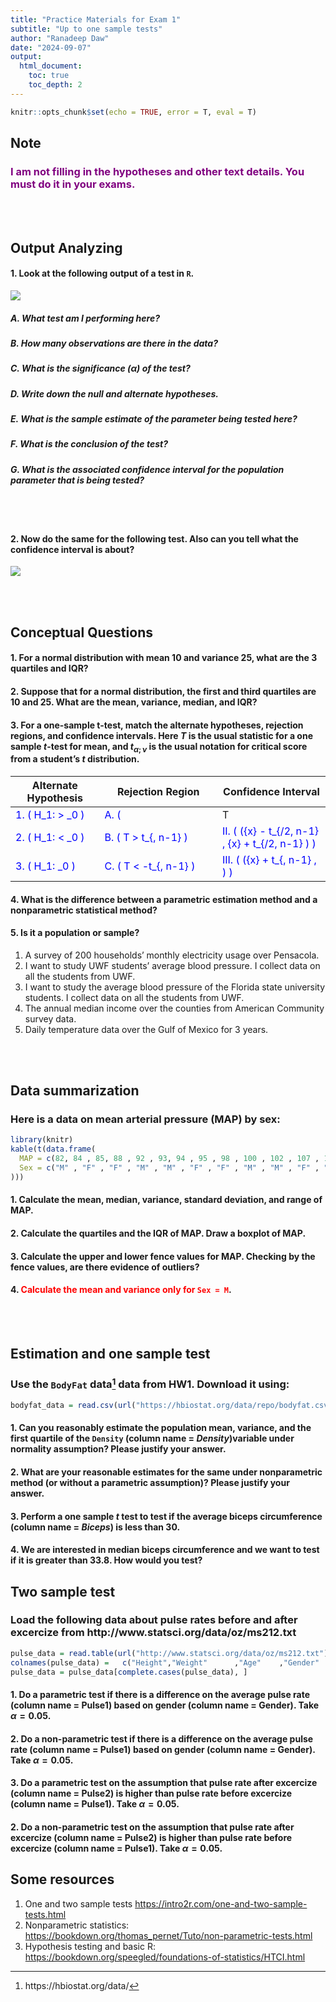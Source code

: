 ```yaml
---
title: "Practice Materials for Exam 1"
subtitle: "Up to one sample tests"
author: "Ranadeep Daw"
date: "2024-09-07"
output: 
  html_document:
    toc: true
    toc_depth: 2
---
```


```r
knitr::opts_chunk$set(echo = TRUE, error = T, eval = T)
```

## Note

### **<span style = "color:purple"> I am not filling in the hypotheses and other text details. You must do it in your exams.</span>**

<br><br>




## Output Analyzing

#### 1. Look at the following output of a test in $\texttt{R}$.

![](https://raw.githubusercontent.com/dawranadeep/24FA_git/main/Practice_qns/img/samp1_t.png)

##### A. What test am I performing here?

##### B. How many observations are there in the data?

##### C. What is the significance ($\alpha$) of the test?

##### D. Write down the null and alternate hypotheses.

##### E. What is the sample estimate of the parameter being tested here?

##### F. What is the conclusion of the test?

##### G. What is the associated confidence interval for the population parameter that is being tested?




<br><br>

#### 2.  Now do the same for the following test. Also can you tell what the confidence interval is about?

![](https://raw.githubusercontent.com/dawranadeep/24FA_git/main/Practice_qns/img/binom_2.png)

<br><br>

## Conceptual Questions

#### 1. For a normal distribution with mean $10$ and variance $25$, what are the 3 quartiles and IQR?



#### 2. Suppose that for a normal distribution, the first and third quartiles are $10$ and $25$. What are the mean, variance, median, and IQR?


#### 3. For a one-sample t-test, match the alternate hypotheses, rejection regions, and confidence intervals. Here $T$ is the usual statistic for a one sample $t$-test for mean, and $t_{\alpha; \nu}$ is the usual notation  for critical score from a student's $t$ distribution.


| Alternate Hypothesis                  | Rejection Region                                    | Confidence Interval                           |
|------------------------------------------|-------------------------------------------------------|--------------------------------------------------|
| <span style="color:blue"> 1. \( H_1: \mu > \mu_0 \)                | <span style="color:blue">A. \( |T| > t_{\alpha/2, n-1} \)                       | <span style="color:blue"> I. \( \left(-\infty, \bar{x} - t_{\alpha, n-1} \cdot \frac{s}{\sqrt{n}} \right) \) |
| <span style="color:blue"> 2. \( H_1: \mu < \mu_0 \)                | <span style="color:blue"> B. \( T > t_{\alpha, n-1} \)                           | <span style="color:blue"> II. \( \left(\bar{x} - t_{\alpha/2, n-1} \cdot \frac{s}{\sqrt{n}}, \bar{x} + t_{\alpha/2, n-1} \cdot \frac{s}{\sqrt{n}} \right) \) |
| <span style="color:blue">3. \( H_1: \mu \neq \mu_0 \)             | <span style="color:blue"> C. \( T < -t_{\alpha, n-1} \)                          | <span style="color:blue">III. \( \left(\bar{x} + t_{\alpha, n-1} \cdot \frac{s}{\sqrt{n}}, \infty \right) \) </span>|




#### 4. What is the difference between a parametric estimation method and a nonparametric statistical method?
  


#### 5. Is it a population or sample?

1. A survey of 200 households' monthly electricity usage over Pensacola.
2. I want to study UWF students' average blood pressure. I collect data on all the students from UWF.
3. I want to study the  average blood pressure of the Florida state university students. I collect data on all the students from UWF.
4. The annual median income over the counties from American Community survey data.
5. Daily temperature data over the  Gulf of Mexico for 3 years.







<br><br>

## Data summarization

### Here is a data on mean arterial pressure (MAP) by sex:

```r
library(knitr)
kable(t(data.frame(
  MAP = c(82, 84 , 85, 88 , 92 , 93, 94 , 95 , 98 , 100 , 102 , 107 , 110 , 116 , 116),
  Sex = c("M" , "F" , "F" , "M" , "M" , "F" , "F" , "M" , "M" , "F" , "M" , "F" , "M" , "F" , "M" )
)))
```

#### 1. Calculate the mean, median, variance, standard deviation, and range of MAP.



#### 2. Calculate the quartiles and the IQR of MAP. Draw a boxplot of MAP.


#### 3. Calculate the upper and lower fence values for MAP. Checking by the fence values, are there evidence of outliers?

#### 4. <span style="color:red">Calculate the mean and variance only for $\texttt{Sex = M}$</span>.









<br><br>

## Estimation and one sample test

### Use the $\texttt{BodyFat}$ data^[https://hbiostat.org/data/] data from HW1. Download it using:

```r
bodyfat_data = read.csv(url("https://hbiostat.org/data/repo/bodyfat.csv"))
```


#### 1. Can you reasonably estimate the population mean, variance, and the first quartile of the $\texttt{Density}$ (column name = *Density*)variable under normality assumption? Please justify your answer.

#### 2. What are your reasonable estimates for the same under nonparametric method (or without a parametric assumption)? Please justify your answer.

#### 3. Perform a one sample $t$ test to test if the average biceps circumference (column name = *Biceps*) is less than 30.

#### 4. We are interested in median biceps circumference and we want to test if it is greater than $33.8$. How would you test?






## Two sample test

### Load the following data about pulse rates before and after excercize from http://www.statsci.org/data/oz/ms212.txt


```r
pulse_data = read.table(url("http://www.statsci.org/data/oz/ms212.txt"), skip = 1)
colnames(pulse_data) =   c("Height","Weight"	  ,"Age"    ,"Gender"	  ,"Smokes"	  ,"Alcohol"	  ,"Exercise"  ,"Ran"  ,"Pulse1"	 ,"Pulse2"	  ,"Year"	)
pulse_data = pulse_data[complete.cases(pulse_data), ]
```



#### 1. Do a parametric test if there is a difference on the average pulse rate (column name = **Pulse1**) based on gender  (column name = **Gender**). Take $\alpha = 0.05$.


#### 2. Do a non-parametric test if there is a difference on the average pulse rate (column name = **Pulse1**) based on gender  (column name = **Gender**). Take $\alpha = 0.05$.


#### 3. Do a parametric test on the assumption that pulse rate after excercize (column name = **Pulse2**) is higher than pulse rate before excercize (column name = **Pulse1**). Take $\alpha = 0.05$.


#### 2. Do a non-parametric test on the assumption that pulse rate after excercize (column name = **Pulse2**) is higher than pulse rate before excercize (column name = **Pulse1**). Take $\alpha = 0.05$.





## Some resources

1. One and two sample tests <https://intro2r.com/one-and-two-sample-tests.html>
2. Nonparametric statistics: <https://bookdown.org/thomas_pernet/Tuto/non-parametric-tests.html>
3. Hypothesis testing and basic R: <https://bookdown.org/speegled/foundations-of-statistics/HTCI.html>


